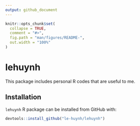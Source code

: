 ```yaml
---
output: github_document
---
```


<!-- README.md is generated from README.Rmd. Please edit that file -->

```r
knitr::opts_chunk$set(
  collapse = TRUE,
  comment = "#>",
  fig.path = "man/figures/README-",
  out.width = "100%"
)
```

# lehuynh

<!-- badges: start -->
<!-- badges: end -->

This package includes personal R codes that are useful to me.

## Installation

`lehuynh` R package can be installed from GitHub with:

``` r
devtools::install_github("le-huynh/lehuynh")
```

